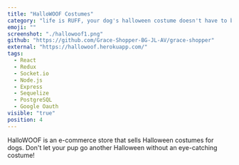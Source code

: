 ```yaml
---
title: "HalloWOOF Costumes"
category: "life is RUFF, your dog's halloween costume doesn't have to be!"
emoji: ""
screenshot: "./hallowoof1.png"
github: "https://github.com/Grace-Shopper-BG-JL-AV/grace-shopper"
external: "https://hallowoof.herokuapp.com/"
tags:
  - React
  - Redux
  - Socket.io
  - Node.js
  - Express
  - Sequelize
  - PostgreSQL
  - Google Oauth
visible: "true"
position: 4
---
```


HalloWOOF is an e-commerce store that sells Halloween costumes for dogs. Don't let your pup go another Halloween without an eye-catching costume!
